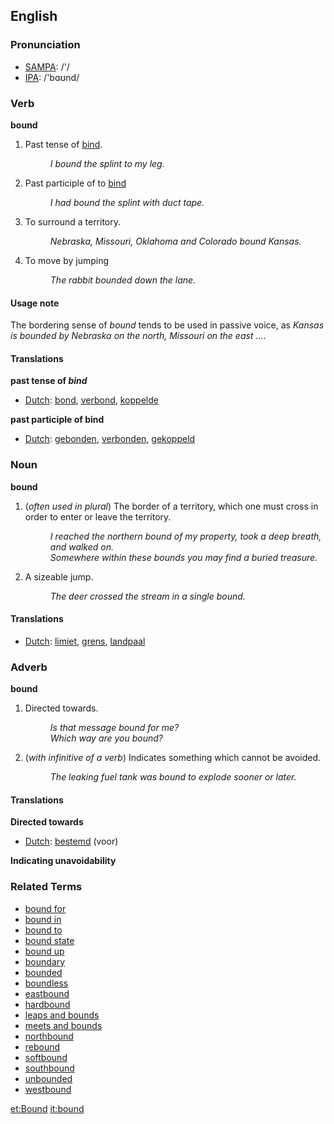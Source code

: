 ==English==

=== Pronunciation ===
*[[w:SAMPA|SAMPA]]: /'/
*[[w:IPA|IPA]]: /'bɑʊnd/

===Verb===

'''bound'''

# Past tense of [[bind]].
#: ''I bound the splint to my leg.''
# Past participle of to [[bind]]
#: ''I had bound the splint with duct tape.''
# To surround a territory.
#: ''Nebraska, Missouri, Oklahoma and Colorado bound Kansas.''
# To move by jumping
#: ''The rabbit bounded down the lane.''

====Usage note====
The bordering sense of ''bound'' tends to be used in passive voice, as ''Kansas is bounded by Nebraska on the north, Missouri on the east ...''.

====Translations====

'''past tense of ''bind'''''
*[[Dutch]]: [[bond]], [[verbond]], [[koppelde]]

'''past participle of bind'''
*[[Dutch]]: [[gebonden]], [[verbonden]], [[gekoppeld]]


===Noun===

'''bound'''

# (''often used in plural'') The border of a territory, which one must cross in order to enter or leave the territory.
#: ''I reached the northern bound of my property, took a deep breath, and walked on.''
#: ''Somewhere within these bounds you may find a buried treasure.''
# A sizeable jump.
#: ''The deer crossed the stream in a single bound.''

====Translations====
*[[Dutch]]: [[limiet]], [[grens]], [[landpaal]]

===Adverb===

'''bound'''

# Directed towards.
#: ''Is that message bound for me?''
#: ''Which way are you bound?''
# (''with infinitive of a verb'') Indicates something which cannot be avoided.
#: ''The leaking fuel tank was bound to explode sooner or later.''

==== Translations ====

'''Directed towards'''
*[[Dutch]]: [[bestemd]] (voor)

'''Indicating unavoidability'''

===Related Terms===
*[[bound for]]
*[[bound in]]
*[[bound to]]
*[[bound state]]
*[[bound up]]
*[[boundary]]
*[[bounded]]
*[[boundless]]
*[[eastbound]]
*[[hardbound]]
*[[leaps and bounds]]
*[[meets and bounds]]
*[[northbound]]
*[[rebound]]
*[[softbound]]
*[[southbound]]
*[[unbounded]]
*[[westbound]]

[[et:Bound]]
[[it:bound]]
